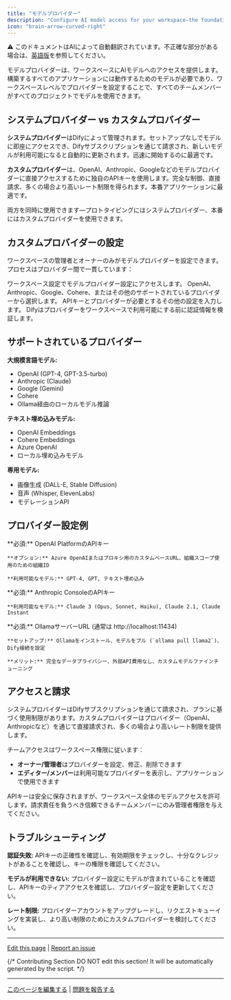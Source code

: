 ```yaml
---
title: "モデルプロバイダー"
description: "Configure AI model access for your workspace—the foundation that powers all your applications"
icon: "brain-arrow-curved-right"
---
```


<Note> ⚠️ このドキュメントはAIによって自動翻訳されています。不正確な部分がある場合は、[英語版](/en/documentation/pages/workspace/model-providers)を参照してください。</Note>


モデルプロバイダーは、ワークスペースにAIモデルへのアクセスを提供します。構築するすべてのアプリケーションには動作するためのモデルが必要であり、ワークスペースレベルでプロバイダーを設定することで、すべてのチームメンバーがすべてのプロジェクトでモデルを使用できます。

## システムプロバイダー vs カスタムプロバイダー

**システムプロバイダー**はDifyによって管理されます。セットアップなしでモデルに即座にアクセスでき、Difyサブスクリプションを通じて請求され、新しいモデルが利用可能になると自動的に更新されます。迅速に開始するのに最適です。

**カスタムプロバイダー**は、OpenAI、Anthropic、Googleなどのモデルプロバイダーに直接アクセスするために独自のAPIキーを使用します。完全な制御、直接請求、多くの場合より高いレート制限を得られます。本番アプリケーションに最適です。

両方を同時に使用できます—プロトタイピングにはシステムプロバイダー、本番にはカスタムプロバイダーを使用できます。

## カスタムプロバイダーの設定

ワークスペースの管理者とオーナーのみがモデルプロバイダーを設定できます。プロセスはプロバイダー間で一貫しています：

<Steps>
  <Step title="設定 → モデルプロバイダーに移動">
    ワークスペース設定でモデルプロバイダー設定にアクセスします。
  </Step>
  
  <Step title="プロバイダーを選択">
    OpenAI、Anthropic、Google、Cohere、またはその他のサポートされているプロバイダーから選択します。
  </Step>
  
  <Step title="認証情報を追加">
    APIキーとプロバイダーが必要とするその他の設定を入力します。
  </Step>
  
  <Step title="テストして保存">
    Difyはプロバイダーをワークスペースで利用可能にする前に認証情報を検証します。
  </Step>
</Steps>

## サポートされているプロバイダー

**大規模言語モデル:**
- OpenAI (GPT-4, GPT-3.5-turbo)
- Anthropic (Claude)  
- Google (Gemini)
- Cohere
- Ollama経由のローカルモデル推論

**テキスト埋め込みモデル:**
- OpenAI Embeddings
- Cohere Embeddings
- Azure OpenAI
- ローカル埋め込みモデル

**専用モデル:**
- 画像生成 (DALL-E, Stable Diffusion)
- 音声 (Whisper, ElevenLabs)
- モデレーションAPI

## プロバイダー設定例

<Tabs>
  <Tab title="OpenAI">
    **必須:** OpenAI PlatformのAPIキー
    
    **オプション:** Azure OpenAIまたはプロキシ用のカスタムベースURL、組織スコープ使用のための組織ID
    
    **利用可能なモデル:** GPT-4, GPT, テキスト埋め込み
  </Tab>
  
  <Tab title="Anthropic">
    **必須:** Anthropic ConsoleのAPIキー
    
    **利用可能なモデル:** Claude 3 (Opus, Sonnet, Haiku), Claude 2.1, Claude Instant
  </Tab>
  
  <Tab title="ローカル (Ollama)">
    **必須:** OllamaサーバーURL (通常は http://localhost:11434)
    
    **セットアップ:** Ollamaをインストール、モデルをプル (`ollama pull llama2`)、Dify接続を設定
    
    **メリット:** 完全なデータプライバシー、外部API費用なし、カスタムモデルファインチューニング
  </Tab>
</Tabs>

## アクセスと請求

システムプロバイダーはDifyサブスクリプションを通じて請求され、プランに基づく使用制限があります。カスタムプロバイダーはプロバイダー（OpenAI、Anthropicなど）を通じて直接請求され、多くの場合より高いレート制限を提供します。

チームアクセスはワークスペース権限に従います：
- **オーナー/管理者**はプロバイダーを設定、修正、削除できます
- **エディター/メンバー**は利用可能なプロバイダーを表示し、アプリケーションで使用できます

<Warning>
APIキーは安全に保存されますが、ワークスペース全体のモデルアクセスを許可します。請求責任を負うべき信頼できるチームメンバーにのみ管理者権限を与えてください。
</Warning>

## トラブルシューティング

**認証失敗:** APIキーの正確性を確認し、有効期限をチェックし、十分なクレジットがあることを確認し、キーの権限を確認してください。

**モデルが利用できない:** プロバイダー設定にモデルが含まれていることを確認し、APIキーのティアアクセスを確認し、プロバイダー設定を更新してください。

**レート制限:** プロバイダーアカウントをアップグレードし、リクエストキューイングを実装し、より高い制限のためにカスタムプロバイダーを検討してください。

---

[Edit this page](https://github.com/langgenius/dify-docs/edit/main/en/guides/workspace/model-providers.mdx) | [Report an issue](https://github.com/langgenius/dify-docs/issues/new?template=docs.yml)

{/*
Contributing Section
DO NOT edit this section!
It will be automatically generated by the script.
*/}

---

[このページを編集する](https://github.com/langgenius/dify-docs/edit/main/ja-jp/documentation/pages/workspace/model-providers.mdx) | [問題を報告する](https://github.com/langgenius/dify-docs/issues/new?template=docs.yml)

